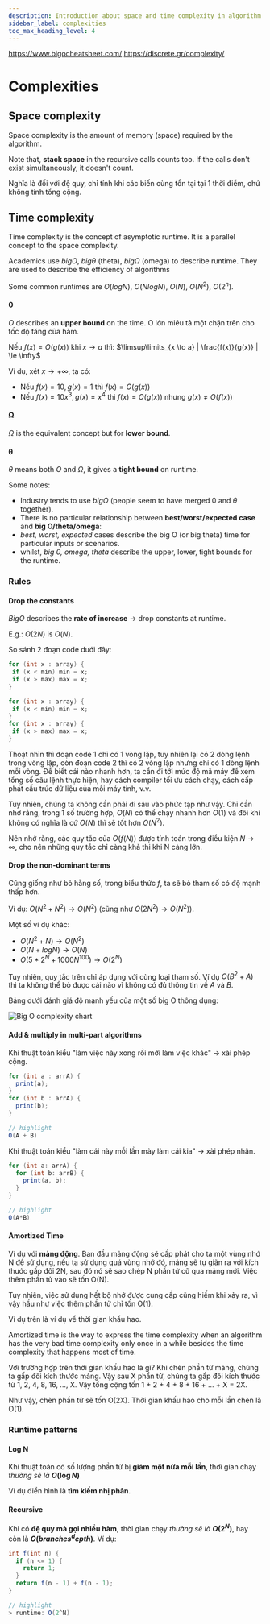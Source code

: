 ```yaml
---
description: Introduction about space and time complexity in algorithm
sidebar_label: complexities
toc_max_heading_level: 4
---
```


https://www.bigocheatsheet.com/
https://discrete.gr/complexity/

# Complexities

## Space complexity

Space complexity is the amount of memory (space) required by the algorithm.

Note that, **stack space** in the recursive calls counts too. If the calls don't exist simultaneously, it doesn't count.

Nghĩa là đối với đệ quy, chỉ tính khi các biến cùng tồn tại tại 1 thời điểm, chứ không tính tổng cộng.

## Time complexity

Time complexity is the concept of asymptotic runtime. It is a parallel concept to the space complexity.

Academics use $big O$, $big θ$ (theta), $big Ω$ (omega) to describe runtime. They are used to describe the efficiency of algorithms

Some common runtimes are $O(log N)$, $O(N log N)$, $O(N)$, $O(N^2)$, $O(2^n)$.

#### 0

$O$ describes an **upper bound** on the time. O lớn miêu tả một chặn trên cho tốc độ tăng của hàm.

Nếu $f(x) = O(g(x))$ khi $x \rightarrow a$ thì: $\limsup\limits_{x \to a} | \frac{f(x)}{g(x)} | \le \infty$

Ví dụ, xét $x \to +\infty$, ta có:
- Nếu $f(x) = 10, g(x) = 1$ thì $f(x) = O(g(x))$
- Nếu $f(x) = 10x^3, g(x) = x^4$ thì $f(x) = O(g(x))$ nhưng $g(x) \neq O(f(x))$

#### Ω

$Ω$ is the equivalent concept but for **lower bound**.

#### θ

$θ$ means both $O$ and $Ω$, it gives a **tight bound** on runtime.

Some notes:
- Industry tends to use $big  O$ (people seem to have merged $0$ and $θ$ together).
- There is no particular relationship between **best/worst/expected case** and **big O/theta/omega**:
- *best, worst, expected* cases describe the big O (or big theta) time for particular inputs or scenarios.
- whilst, *big 0, omega, theta* describe the upper, lower, tight bounds for the runtime.

### Rules

#### Drop the constants

$Big O$ describes the **rate of increase** $\rightarrow$ drop constants at runtime.

E.g.: $O(2N)$ is $O(N)$.

So sánh 2 đoạn code dưới đây:

```java
for (int x : array) {
 if (x < min) min = x;
 if (x > max) max = x;
}
```

```java
for (int x : array) {
 if (x < min) min = x;
}
for (int x : array) {
 if (x > max) max = x;
}
```

Thoạt nhìn thì đoạn code 1 chỉ có 1 vòng lặp, tuy nhiên lại có 2 dòng lệnh trong vòng lặp, còn đoạn code 2 thì có 2 vòng lặp nhưng chỉ có 1 dòng lệnh mỗi vòng. Để biết cái nào nhanh hơn, ta cần đi tới mức độ mã máy để xem tổng số câu lệnh thực hiện, hay cách compiler tối ưu cách chạy, cách cấp phát cấu trúc dữ liệu của mỗi máy tính, v.v.

Tuy nhiên, chúng ta không cần phải đi sâu vào phức tạp như vậy. Chỉ cần nhớ rằng, trong 1 số trường hợp, $O(N)$ có thể chạy nhanh hơn $O(1)$ và đôi khi không có nghĩa là cứ $O(N)$ thì sẽ tốt hơn $O(N^2)$.

Nên nhớ rằng, các quy tắc của $O(f(N))$ được tính toán trong điều kiện $N \rightarrow \infty$, cho nên những quy tắc chỉ càng khả thi khi N càng lớn.

#### Drop the non-dominant terms

Cũng giống như bỏ hằng số, trong biểu thức $f$, ta sẽ bỏ tham số có độ mạnh thấp hơn.

Ví dụ: $O(N^2 + N^2) \rightarrow O(N^2)$ (cũng như $O(2N^2) \rightarrow O(N^2)$).

Một số ví dụ khác:
- $O(N^2 + N) \rightarrow O(N^2)$
- $O(N + logN) \rightarrow O(N)$
- $O(5*2^N + 1000N^{100}) \rightarrow O(2^N)$

Tuy nhiên, quy tắc trên chỉ áp dụng với cùng loại tham số. Ví dụ $O(B^2 + A)$ thì ta không thể bỏ được cái nào vì không có đủ thông tin về $A$ và $B$.

Bảng dưới đánh giá độ mạnh yếu của một số big O thông dụng:

![Big O complexity chart](./img/big-o-complexity-chart.jpeg)

#### Add & multiply in multi-part algorithms

Khi thuật toán kiểu "làm việc này xong rồi mới làm việc khác" $\to$ xài phép cộng.

```java
for (int a : arrA) {
  print(a);
}
for (int b : arrA) {
  print(b);
}

// highlight
O(A + B)
```

Khi thuật toán kiểu "làm cái này mỗi lần mày làm cái kia" $\to$ xài phép nhân.

```java
for (int a: arrA) {
  for (int b: arrB) {
    print(a, b);
  }
}

// highlight
O(A*B)
```

#### Amortized Time

Ví dụ với **mảng động**. Ban đầu mảng động sẽ cấp phát cho ta một vùng nhớ N để sử dụng, nếu ta sử dụng quá vùng nhớ đó, mảng sẽ tự giãn ra với kích thước gấp đôi 2N, sau đó nó sẽ sao chép N phần tử cũ qua mảng mới. Việc thêm phần tử vào sẽ tốn O(N).

Tuy nhiên, việc sử dụng hết bộ nhớ được cung cấp cũng hiếm khi xảy ra, vì vậy hầu như việc thêm phần tử chỉ tốn O(1).

Ví dụ trên là ví dụ về thời gian khấu hao.

Amortized time is the way to express the time complexity when an algorithm has the very bad time complexity only once in a while besides the time complexity that happens most of time.

Với trường hợp trên thời gian khấu hao là gì? Khi chèn phần tử mảng, chúng ta gấp đôi kích thước mảng. Vậy sau X phần tử, chúng ta gấp đôi kích thước từ 1, 2, 4, 8, 16, ..., X. Vậy tổng cộng tốn 1 + 2 + 4 + 8 + 16 + ... + X = 2X.

Như vậy, chèn phần tử sẽ tốn O(2X). Thời gian khấu hao cho mỗi lần chèn là O(1).


### Runtime patterns

#### Log N

Khi thuật toán có số lượng phần tử bị **giảm một nửa mỗi lần**, thời gian chạy *thường sẽ là* **$O(\log N)$**

Ví dụ điển hình là **tìm kiếm nhị phân**.

#### Recursive

Khi có **đệ quy mà gọi nhiều hàm**, thời gian chạy *thường sẽ là* **$O(2^N)$**, hay còn là **$O(branches^depth)$**. Ví dụ:

```java
int f(int n) {
  if (n <= 1) {
    return 1;
  }
  return f(n - 1) + f(n - 1);
}

// highlight
> runtime: O(2^N)
```

